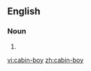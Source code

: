 ==English==

===Noun===
{{en-noun}}

#{{alternative spelling of|cabin boy}}

[[vi:cabin-boy]]
[[zh:cabin-boy]]